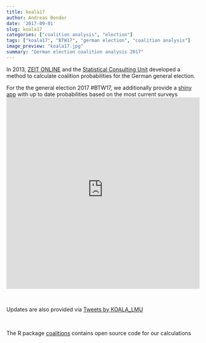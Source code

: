 ```yaml
---
title: koala17
author: Andreas Bender
date: '2017-09-01'
slug: koala17
categories: ["coalition analysis", "election"]
tags: ["koala17", "BTW17", "german election", "coalition analysis"]
image_preview: "koala17.jpg"
summary: "German election coalition analysis 2017"
---
```



In 2013, [ZEIT ONLINE](http://www.zeit.de/serie/wahlistik) and the [Statistical Consulting Unit](http://www.stablab.stat.uni-muenchen.de/index.html) developed
a method to calculate coalition probabilities for the German general election.

For the the general election 2017 #BTW17, we additionally provide a
[shiny app](http://koala.stat.uni-muenchen.de/) with up to date probabilities based on the most current surveys
<iframe src="http://koala.stat.uni-muenchen.de/" width="100%" height="500" frameborder="0" scrolling="yes"></iframe>

&nbsp;
&nbsp;

Updates are also provided via
<a class="twitter-timeline"
  href="https://twitter.com/KOALA_LMU"
  data-width="300"
  data-height="300"
  data-tweet-limit="1">Tweets by KOALA_LMU</a> <script async src="//platform.twitter.com/widgets.js" charset="utf-8"></script>


&nbsp;
&nbsp;

The R package [coalitions](https://adibender.github.io/coalitions/) contains
open source code for our calculations

